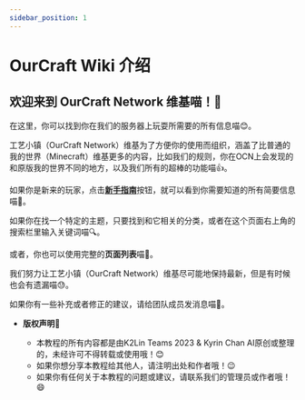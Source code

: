 ```yaml
---
sidebar_position: 1
---
```


# OurCraft Wiki 介绍

## 欢迎来到 OurCraft Network 维基喵！🎉

在这里，你可以找到你在我们的服务器上玩耍所需要的所有信息喵😊。

工艺小镇（OurCraft Network）维基为了方便你的使用而组织，涵盖了比普通的我的世界（Minecraft）维基更多的内容，比如我们的规则，你在OCN上会发现的和原版我的世界不同的地方，以及我们所有的超棒的功能喵👍。

如果你是新来的玩家，点击[**新手指南**](./beginners-guide.mdx)按钮，就可以看到你需要知道的所有简要信息喵👀。

如果你在找一个特定的主题，只要找到和它相关的分类，或者在这个页面右上角的搜索栏里输入关键词喵🔍。

或者，你也可以使用完整的**页面列表**喵📄。

我们努力让工艺小镇（OurCraft Network）维基尽可能地保持最新，但是有时候也会有遗漏喵😓。

如果你有一些补充或者修正的建议，请给团队成员发消息喵💬。

- **版权声明**📝

    - 本教程的所有内容都是由K2Lin Teams 2023 & Kyrin Chan AI原创或整理的，未经许可不得转载或使用哦！😊
    - 如果你想分享本教程给其他人，请注明出处和作者哦！😉
    - 如果你有任何关于本教程的问题或建议，请联系我们的管理员或作者哦！😄